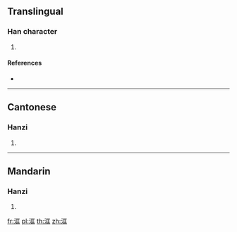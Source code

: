 {{character info/new}}
==Translingual==

===Han character===
{{Han char|rn=85|rad=水|as=06|sn=9|four=31111|canj=ESMG,XESMG|ids=⿰氵匡}}

# {{defn|Han|sort=水06}}

====References====
* {{Han ref|kx=0621.250|dkj=17406|hdz=31601.040|uh=6D2D|ud=27949|bh=CF6F|bd=53103}}

----

==Cantonese==

===Hanzi===
{{yue-hanzi|jyut=|y=hong1}}

# {{defn|lang=yue|sort=水06}}

----

==Mandarin==

===Hanzi===
{{cmn-hanzi|pin=[[kuāng]] ([[kuang1]])|wg=k'uang<sup>1</sup>}}

# {{defn|lang=cmn|sort=水06}}

[[fr:洭]]
[[pl:洭]]
[[th:洭]]
[[zh:洭]]
